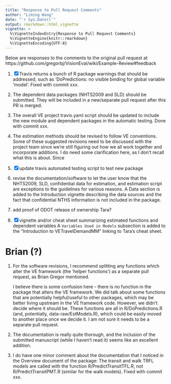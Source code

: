 ```yaml
---
title: "Response to Pull Request Comments"
author: "Liming Wang"
date: "`r Sys.Date()`"
output: rmarkdown::html_vignette
vignette: >
  %\VignetteIndexEntry{Response to Pull Request Comments}
  %\VignetteEngine{knitr::rmarkdown}
  %\VignetteEncoding{UTF-8}
---
```


Below are responses to the comments to the original pull request at https://github.com/gregorbj/VisionEval/wiki/Example-Review#feedback

1. [x] Travis returns a bunch of R package warnings that should be addressed,  such as ‘DoPredictions: no visible binding for global variable ‘model’.
    Fixed with commit xxx.
    
1. The dependent data packages (NHTS2009 and SLD) should be submitted.
    They will be included in a new/separate pull request after this PR is merged. 
1. The overall VE project travis.yaml script should be updated to include the new module and dependent packages in the automatic testing. 
    Done with commit xxx.
    
1. The estimation methods should be revised to follow VE conventions. Some of these suggested revisions need to be discussed with the project team since we’re still figuring out how we all work together and incorporate additions.
    I do need some clarification here, as I don't recall what this is about. Since 
    
1. [x] update travis automated testing script to test new package
2. revise the documentation/software to let the user know that the NHTS2009, SLD, confidential data for estimation, and estimation script are exceptions to the guidelines for various reasons.
   A Data section is added to the Introduction vignette describing the data sources and the fact that confidential NTHS information is not included in the package.

3. add proof of ODOT release of ownership
   Tara?

4. [x] vignette and/or cheat sheet summarizing estimated functions and dependent variables
   A `Variables Used in Models` subsection is added to the "Introduction to VETravelDemandMM" linking to Tara's cheat sheet.

# Brian (?)
1. For the software revisions, I recommend splitting any functions which alter the VE framework (the ‘helper functions’) as a separate pull request, as Brian Gregor mentioned.

   I believe there is some confusion here - there is no function in the package that alters the VE framework. We did talk about some functions that are potentially helpful/useful to other packages, which may be better living upstream in the VE framework code. However, we didn't decide where it should be. These functions are all in R/DoPredictions.R (and, potentially, data-raw/EstModels.R), which could be easily moved to another place once we decide it. I am not sure it needs to be a separate pull request.

1. The documentation is really quite thorough, and the inclusion of the submitted manuscript (while I haven’t read it) seems like an excellent addition.

1. I do have one minor comment about the documentation that I noticed in the Overview document of the package: The transit and walk TRFL models are called with the function R/PredictTransitTFL.R, not R/PredictTransitPMT.R (similar for the walk models).
   Fixed with commit xxx.
